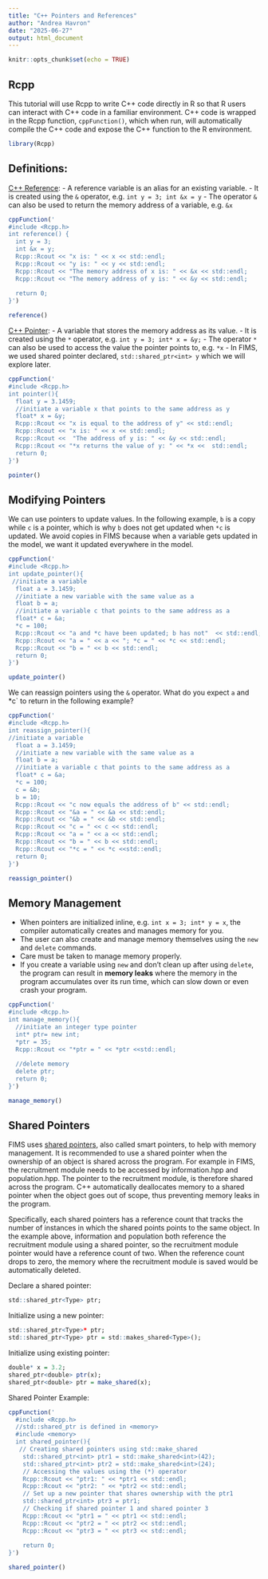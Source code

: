```yaml
---
title: "C++ Pointers and References"
author: "Andrea Havron"
date: "2025-06-27"
output: html_document
---
```


```r
knitr::opts_chunk$set(echo = TRUE)
```
## Rcpp
This tutorial will use Rcpp to write C++ code directly in R so that R users can interact with C++ code in a familiar environment. C++ code is wrapped in the Rcpp function, `cppFunction()`, which when run, will automatically compile the C++ code and expose the C++ function to the R environment.
```r
library(Rcpp)
```


## Definitions:
[C++ Reference](https://www.w3schools.com/cpp/cpp_references.asp): 
  - A reference variable is an alias for an existing variable. 
  - It is created using the `&` operator, e.g. `int y = 3; int &x = y`
  - The operator `&` can also be used to return the memory address of a variable, e.g. `&x`

  
```r
cppFunction('
#include <Rcpp.h> 
int reference() {
  int y = 3;
  int &x = y;
  Rcpp::Rcout << "x is: " << x << std::endl;
  Rcpp::Rcout << "y is: " << y << std::endl;
  Rcpp::Rcout << "The memory address of x is: " << &x << std::endl;
  Rcpp::Rcout << "The memory address of y is: " << &y << std::endl;
  
  return 0;
}')

reference()
```

[C++ Pointer](https://www.w3schools.com/cpp/cpp_pointers.asp):
  - A variable that stores the memory address as its value. 
  - It is created using the `*` operator, e.g. `int y = 3; int* x = &y;`
  - The operator `*` can also be used to access the value the pointer points to, e.g. `*x` 
  - In FIMS, we used shared pointer declared, `std::shared_ptr<int> y` which we will explore later.

```r
cppFunction('
#include <Rcpp.h> 
int pointer(){
  float y = 3.1459;
  //initiate a variable x that points to the same address as y
  float* x = &y;
  Rcpp::Rcout << "x is equal to the address of y" << std::endl;
  Rcpp::Rcout << "x is: " << x << std::endl;
  Rcpp::Rcout <<  "The address of y is: " << &y << std::endl;
  Rcpp::Rcout << "*x returns the value of y: " << *x <<  std::endl;
  return 0;
}')

pointer()
```

## Modifying Pointers

We can use pointers to update values. In the following example, `b` is a copy while `c` is a pointer, which is why `b` does not get updated when `*c` is updated. We avoid copies in FIMS because when a variable gets updated in the model, we want it updated everywhere in the model.
```r
cppFunction('
#include <Rcpp.h> 
int update_pointer(){
 //initiate a variable
  float a = 3.1459;
  //initiate a new variable with the same value as a
  float b = a;
  //initiate a variable c that points to the same address as a
  float* c = &a;
  *c = 100;
  Rcpp::Rcout << "a and *c have been updated; b has not"  << std::endl;
  Rcpp::Rcout << "a = " << a << "; *c = " << *c << std::endl;
  Rcpp::Rcout << "b = " << b << std::endl;
  return 0;
}')

update_pointer()
```

We can reassign pointers using the `&` operator. What do you expect `a` and *c` to return in the following example?
```r
cppFunction('
#include <Rcpp.h> 
int reassign_pointer(){
//initiate a variable
  float a = 3.1459;
  //initiate a new variable with the same value as a
  float b = a;
  //initiate a variable c that points to the same address as a
  float* c = &a;
  *c = 100;
  c = &b;
  b = 10;
  Rcpp::Rcout << "c now equals the address of b" << std::endl;
  Rcpp::Rcout << "&a = " << &a << std::endl;
  Rcpp::Rcout << "&b = " << &b << std::endl;
  Rcpp::Rcout << "c = " << c << std::endl; 
  Rcpp::Rcout << "a = " << a << std::endl;
  Rcpp::Rcout << "b = " << b << std::endl; 
  Rcpp::Rcout << "*c = " << *c <<std::endl;
  return 0;
}')

reassign_pointer()
```

## Memory Management

- When pointers are initialized inline, e.g. `int x = 3; int* y = x`, the compiler automatically creates and manages memory for you. 
- The user can also create and manage memory themselves using the `new` and `delete` commands. 
- Care must be taken to manage memory properly. 
- If you create a variable using `new` and don't clean up after using `delete`, the program can result in **memory leaks** where the memory in the program accumulates over its run time, which can slow down or even crash your program.

```r
cppFunction('
#include <Rcpp.h> 
int manage_memory(){
  //initiate an integer type pointer
  int* ptr= new int;
  *ptr = 35;
  Rcpp::Rcout << "*ptr = " << *ptr <<std::endl;
  
  //delete memory 
  delete ptr;
  return 0;
}')

manage_memory()
```
## Shared Pointers

FIMS uses [shared pointers](https://www.geeksforgeeks.org/cpp/shared_ptr-in-cpp/), also called smart pointers, to help with memory management. It is recommended to use a shared pointer when the ownership of an object is shared across the program. For example in FIMS, the recruitment module needs to be accessed by information.hpp and population.hpp. The pointer to the recruitment module, is therefore shared across the program. C++ automatically deallocates memory to a shared pointer when the object goes out of scope, thus preventing memory leaks in the program. 

Specifically, each shared pointers has a reference count that tracks the number of instances in which the shared points points to the same object. In the example above, information and population both reference the recruitment module using a shared pointer, so the recruitment module pointer would have a reference count of two. When the reference count drops to zero, the memory where the recruitment module is saved would be automatically deleted. 

Declare a shared pointer:
```r
std::shared_ptr<Type> ptr;
```

Initialize using a new pointer:
```r
std::shared_ptr<Type>* ptr;
std::shared_ptr<Type> ptr = std::makes_shared<Type>();
```

Initialize using existing pointer:
```r
double* x = 3.2; 
shared_ptr<double> ptr(x);
shared_ptr<double> ptr = make_shared(x);
```

Shared Pointer Example:
```r
cppFunction('
  #include <Rcpp.h> 
  //std::shared_ptr is defined in <memory>
  #include <memory>
  int shared_pointer(){
   // Creating shared pointers using std::make_shared
    std::shared_ptr<int> ptr1 = std::make_shared<int>(42);
    std::shared_ptr<int> ptr2 = std::make_shared<int>(24);
    // Accessing the values using the (*) operator
    Rcpp::Rcout << "ptr1: " << *ptr1 << std::endl;
    Rcpp::Rcout << "ptr2: " << *ptr2 << std::endl;
    // Set up a new pointer that shares ownership with the ptr1
    std::shared_ptr<int> ptr3 = ptr1;
    // Checking if shared pointer 1 and shared pointer 3
    Rcpp::Rcout << "ptr1 = " << ptr1 << std::endl;
    Rcpp::Rcout << "ptr2 = " << ptr2 << std::endl;
    Rcpp::Rcout << "ptr3 = " << ptr3 << std::endl;
    
    return 0;
}')

shared_pointer()
```



